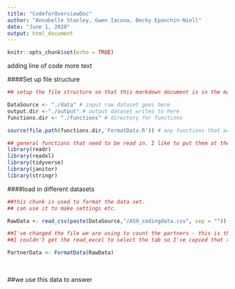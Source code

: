 ```yaml
---
title: "CodeforOverviewDoc"
author: "Annabelle Stanley, Gwen Iacona, Becky Epanchin-Niell"
date: "June 1, 2020"
output: html_document
---
```


```r
knitr::opts_chunk$set(echo = TRUE)
```

adding line of code more text

####Set up file structure 
```r
## setup the file structure so that this markdown document is in the main project folder along with the other folders noted below

DataSource <- "./data" # input raw dataset goes here
output.dir <-"./output" # output dataset writes to here
functions.dir <- "./functions" # directory for functions 

source(file.path(functions.dir,'FormatData.R')) # any functions that are called up by this markdown document need to be sourced here

## general functions that need to be read in. I like to put them at the top so they are easier to deal with when they change version (inevitable)
library(readr)
library(readxl)
library(tidyverse)
library(janitor)
library(stringr)

```

####load in different datasets
```r
##this chunk is used to format the data set. 
## can use it to make settings etc.

RawData <- read_csv(paste(DataSource,"/AS9_codingdata.csv", sep = "")) ## ideally, the raw dataset gets noted here, then you do any data manipulations in code and generate a useable dataset for later manipulations. I didn't have the dataset you called up in your code, so I put this one in to demonstrate. I would like it if we coudl get from this dataset in code "copyoflatestsummerwork_Partnerships_Precluded_species_recovered.xlsx"

##I've changed the file we are using to count the partners - this is the most updated rawest data
##I couldn't get the read_excel to select the tab so I've copied that tab (new notes) to a new csv file AS9_codingdata

PartnerData <- FormatData(RawData)
```
<br>

##we use this data to answer 


